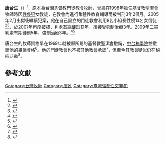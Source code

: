 {{Expand |time=2010-06-20T21:02:47+00:00 }}
'''唐台生'''（{{bd|1949年||2021年||||catIdx=唐}}）<ref>{{Cite web |url=http://www.appledaily.com.tw/appledaily/article/headline/20100709/32646967 |title=狎13女教友 唐台生囚5年 |accessdate=2012-05-17 |archive-date=2016-08-11 |archive-url=https://web.archive.org/web/20160811144035/http://www.appledaily.com.tw/appledaily/article/headline/20100709/32646967 |dead-url=no }}</ref>，原本為台灣基督教門徒教會[[牧師|牧師]]，曾經在1998年擔任基督教聖潔會牧師時因[[性侵犯|性侵犯]]女教徒，在教會內進行集體性教育輔導而被判刑3年2個月。2005年2月出獄後繼續犯案，他在自己設立的門徒教會利用8名小組長性侵13名女信徒<ref>{{cite news| language =| author =| coauthors =| url =http://www.libertytimes.com.tw/2007/new/jun/15/today-so9.htm| title =性輔導女教友 唐台生聲押| work =| publisher =自由電子報| pages =| date =2007年6月15日| accessdate =| deadurl =yes| archiveurl =https://web.archive.org/web/20091125132112/http://www.libertytimes.com.tw/2007/new/jun/15/today-so9.htm| archivedate =2009年11月25日}}</ref><ref>{{cite news| language =| author =| coauthors =| url =http://www.nextmedia.com.tw/applenews/article/art_id/3560321/IssueID/20070614| title =淫魔牧師狎11女十字架前玩3P| work =| publisher =蘋果日報| pages =| date =2007年6月14日| accessdate =}}{{dead link|date=2017年12月 |bot=InternetArchiveBot |fix-attempted=yes }}</ref>，於2007年再度被捕，判處[[有期徒刑|有期徒刑]]10年，須接受強制治療3年。2009年二審判處有期徒刑5年、強制治療3年。<ref>{{cite news | language =  | author =  | coauthors =  | url = http://tw.nextmedia.com/rnews/article/ArtID/45828/IssueID/20090610/SecID/102 | title = 唐台生被控性侵女教友案 二審判刑5年 | work =  | publisher = 壹蘋果網絡 | pages =  | date = 2009年6月10日 | accessdate = 2009年7月20日 }}{{Dead link|date=2020年1月 |bot=InternetArchiveBot |fix-attempted=yes }}</ref><ref name="">{{cite news| language =| author =| coauthors =| url =http://www.libertytimes.com.tw/2008/new/nov/1/today-so4.htm| title =假神威逞獸慾 唐台生判10年| work =| publisher =自由電子報| pages =| date =2008-11-01| accessdate =}}{{dead link|date=2017年12月 |bot=InternetArchiveBot |fix-attempted=yes }}</ref>

唐台生的牧師資格早在1999年就被原所屬的基督教聖潔會撤銷，[[中台神學院|中台神學院]]並撤銷他的畢業資格<ref>{{Cite web |url=http://tw.people.com.cn/BIG5/14812/14874/5873812.html |title=台女大學生揭“教會性輔導”內幕：被洗腦了 |accessdate=2010-10-13 |archive-date=2018-05-10 |archive-url=https://web.archive.org/web/20180510115145/http://tw.people.com.cn/BIG5/14812/14874/5873812.html |dead-url=yes }}</ref>。他的門徒教會也不被其他教會承認<ref>{{Cite web |url=http://www.libertytimes.com.tw/2007/new/jun/15/today-so9.htm |title=性輔導女教友 唐台生聲押 |accessdate=2009-07-20 |archive-date=2009-11-25 |archive-url=https://web.archive.org/web/20091125132112/http://www.libertytimes.com.tw/2007/new/jun/15/today-so9.htm |dead-url=no }}</ref>，但至今其教會疑似仍在秘密活動<ref>{{Cite web |url=http://www.libertytimes.com.tw/2010/new/jul/9/today-so10.htm |title=性侵教友 牧師再入獄 |accessdate=2010-10-13 |archive-date=2010-07-12 |archive-url=https://web.archive.org/web/20100712114758/http://www.libertytimes.com.tw/2010/new/jul/9/today-so10.htm |dead-url=no }}</ref>。

==參考文獻==
{{Reflist|2}}

[[Category:台灣牧師|Category:台灣牧師]]
[[Category:唐姓|Category:唐姓]]
[[Category:臺灣強制性交罪犯|Category:臺灣強制性交罪犯]]